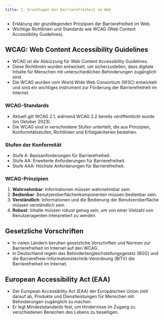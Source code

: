```yaml
---
title: 2. Grundlagen der Barrierefreiheit im Web
---
```

- Erklärung der grundlegenden Prinzipien der Barrierefreiheit im Web.
- Wichtige Richtlinien und Standards wie WCAG (Web Content Accessibility Guidelines).

## WCAG: Web Content Accessibility Guidelines

- WCAG ist die Abkürzung für Web Content Accessibility Guidelines.
- Diese Richtlinien wurden entwickelt, um sicherzustellen, dass digitale Inhalte für Menschen mit unterschiedlichen Behinderungen zugänglich sind.
- Die WCAG wurden vom World Wide Web Consortium (W3C) entwickelt und sind ein wichtiges Instrument zur Förderung der Barrierefreiheit im Internet.

### WCAG-Standards

- Aktuell gilt WCAG 2.1, während WCAG 2.2 bereits veröffentlicht wurde (im Oktober 2023).
- Die WCAG sind in verschiedene Stufen unterteilt, die aus Prinzipien, Konformitätsstufen, Richtlinien und Erfolgskriterien bestehen.

### Stufen der Konformität

- Stufe A: Basisanforderungen für Barrierefreiheit.
- Stufe AA: Erweiterte Anforderungen für Barrierefreiheit.
- Stufe AAA: Höchste Anforderungen für Barrierefreiheit.

### WCAG-Prinzipien

1. **Wahrnehmbar**: Informationen müssen wahrnehmbar sein.
2. **Bedienbar**: Benutzeroberflächenkomponenten müssen bedienbar sein.
3. **Verständlich**: Informationen und die Bedienung der Benutzeroberfläche müssen verständlich sein.
4. **Robust**: Inhalte müssen robust genug sein, um von einer Vielzahl von Benutzeragenten interpretiert zu werden.

## Gesetzliche Vorschriften

- In vielen Ländern beruhen gesetzliche Vorschriften und Normen zur Barrierefreiheit im Internet auf den WCAG.
- In Deutschland regeln das Behindertengleichstellungsgesetz (BGG) und die Barrierefreie-Informationstechnik-Verordnung (BITV) die Barrierefreiheit im Internet.

## European Accessibility Act (EAA)

- Der European Accessibility Act (EAA) der Europäischen Union zielt darauf ab, Produkte und Dienstleistungen für Menschen mit Behinderungen zugänglich zu machen.
- Er legt Mindeststandards fest, um Hindernisse im Zugang zu verschiedenen Bereichen des Lebens zu beseitigen.